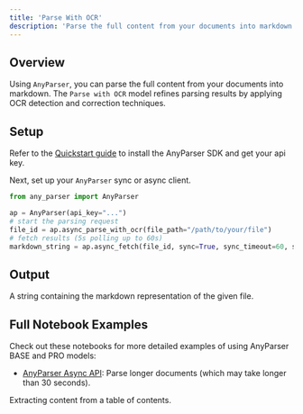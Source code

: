 ```yaml
---
title: 'Parse With OCR'
description: 'Parse the full content from your documents into markdown format.'
---
```


## Overview
Using `AnyParser`, you can parse the full content from your documents into markdown.
The `Parse with OCR` model refines parsing results by applying OCR detection and correction techniques.

## Setup
Refer to the [Quickstart guide](/quickstart/#setup) to install the AnyParser SDK and get your api key.

Next, set up your `AnyParser` sync or async client.


```python anyparser_async.py
from any_parser import AnyParser

ap = AnyParser(api_key="...")
# start the parsing request
file_id = ap.async_parse_with_ocr(file_path="/path/to/your/file")
# fetch results (5s polling up to 60s)
markdown_string = ap.async_fetch(file_id, sync=True, sync_timeout=60, sync_interval=5)
```

## Output

A string containing the markdown representation of the given file.

## Full Notebook Examples

Check out these notebooks for more detailed examples of using AnyParser BASE and PRO models:
- [AnyParser Async API](https://github.com/CambioML/any-parser/blob/main/examples/async_parse_with_ocr.ipynb): Parse longer documents (which may take longer than 30 seconds).

<CardGroup cols={1}>
  <Card
    title="AnyParser Async Parse Example"
    icon="rotate"
    href="https://github.com/CambioML/any-parser/blob/main/examples/async_parse_with_ocr.ipynb"
  >
    Extracting content from a table of contents.
  </Card>
</CardGroup>